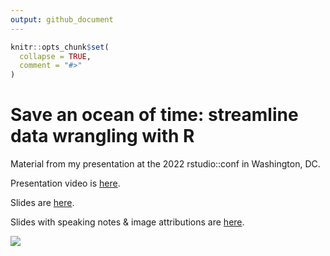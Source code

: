 ```yaml
---
output: github_document
---
```


<!-- README.md is generated from README.Rmd. Please edit that file -->

```r
knitr::opts_chunk$set(
  collapse = TRUE,
  comment = "#>"
)
```

# Save an ocean of time: streamline data wrangling with R

Material from my presentation at the 2022 rstudio::conf in Washington, DC.

Presentation video is [here](https://www.rstudio.com/conference/2022/talks/save-ocean-of-time-streamline/).

Slides are [here](https://github.com/dempsey-CMAR/2022_rstudio_conf/blob/main/Dempsey_rstudio_conf_slides.pdf).

Slides with speaking notes & image attributions are [here](https://github.com/dempsey-CMAR/2022_rstudio_conf/blob/main/Dempsey_rstudio_conf_slides_notes.pdf).

![](figs/save-ocean-of-time-streamline_talk-opt3.png)